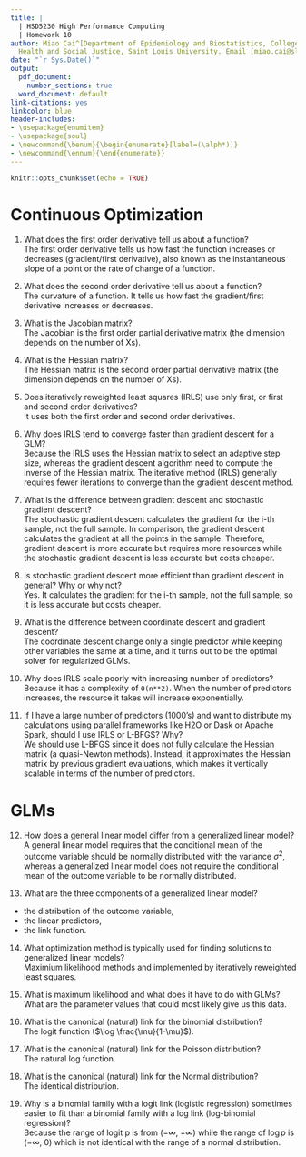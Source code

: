 ---
title: |
  | HSD5230 High Performance Computing
  | Homework 10
author: Miao Cai^[Department of Epidemiology and Biostatistics, College for Public
  Health and Social Justice, Saint Louis University. Email [miao.cai@slu.edu](mailto:miao.cai@slu.edu)]
date: "`r Sys.Date()`"
output:
  pdf_document: 
    number_sections: true
  word_document: default
link-citations: yes
linkcolor: blue
header-includes:
- \usepackage{enumitem}
- \usepackage{soul}
- \newcommand{\benum}{\begin{enumerate}[label=(\alph*)]}
- \newcommand{\ennum}{\end{enumerate}}
---


```{r setup, include=FALSE}
knitr::opts_chunk$set(echo = TRUE)
```

# Continuous Optimization

1)	What does the first order derivative tell us about a function?  
  The first order derivative tells us how fast the function increases or decreases (gradient/first derivative), also known as the instantaneous slope of a point or the rate of change of a function.
  
2)	 What does the second order derivative tell us about a function?  
  The curvature of a function. It tells us how fast the gradient/first derivative increases or decreases.
  
3)	 What is the Jacobian matrix?  
  The Jacobian is the first order partial derivative matrix (the dimension depends on the number of Xs).
  
4)	 What is the Hessian matrix?  
  The Hessian matrix is the second order partial derivative matrix (the dimension depends on the number of Xs).
  
5)	 Does iteratively reweighted least squares (IRLS) use only first, or first and second order derivatives?  
  It uses both the first order and second order derivatives.
  
6)	 Why does IRLS tend to converge faster than gradient descent for a GLM?  
  Because the IRLS uses the Hessian matrix to select an adaptive step size, whereas the gradient descent algorithm need to compute the inverse of the Hessian matrix. The iterative method (IRLS) generally requires fewer iterations to converge than the gradient descent method.
  
7)	What is the difference between gradient descent and stochastic gradient descent?  
  The stochastic gradient descent calculates the gradient for the i-th sample, not the full sample. In comparison, the gradient descent calculates the gradient at all the points in the sample. Therefore, gradient descent is more accurate but requires more resources while the stochastic gradient descent is less accurate but costs cheaper.
  
8)	 Is stochastic gradient descent more efficient than gradient descent in general? Why or why not?  
  Yes. It calculates the gradient for the i-th sample, not the full sample, so it is less accurate but costs cheaper.
  
9)	What is the difference between coordinate descent and gradient descent?  
  The coordinate descent change only a single predictor while keeping other variables the same at a time, and it turns out to be the optimal solver for regularized GLMs.
  
10)	Why does IRLS scale poorly with increasing number of predictors?  
  Because it has a complexity of `O(n**2)`. When the number of predictors increases, the resource it takes will increase exponentially.
  
  
11)	If I have a large number of predictors (1000’s) and want to distribute my calculations using parallel frameworks like H2O or Dask or Apache Spark, should I use IRLS or L-BFGS? Why?  
  We should use L-BFGS since it does not fully calculate the Hessian matrix (a quasi-Newton methods). Instead, it approximates the Hessian matrix by previous gradient evaluations, which makes it vertically scalable in terms of the number of predictors.
  


# GLMs

12)	How does a general linear model differ from a generalized linear model?  
  A general linear model requires that the conditional mean of the outcome variable should be normally distributed with the variance $\sigma^2$, whereas a generalized linear model does not require the conditional mean of the outcome variable to be normally distributed.
  
13)	 What are the three components of a generalized linear model?
  - the distribution of the outcome variable,
  - the linear predictors,
  - the link function.
  
14)	 What optimization method is typically used for finding solutions to generalized linear models?  
  Maximium likelihood methods and implemented by iteratively reweighted least squares.
  
15)	 What is maximum likelihood and what does it have to do with GLMs?  
  What are the parameter values that could most likely give us this data.
  
16)	 What is the canonical (natural) link for the binomial distribution?  
  The logit function ($\log \frac{\mu}{1-\mu}$).
  
17)	 What is the canonical (natural) link for the Poisson distribution?  
  The natural log function.
  
18)	 What is the canonical (natural) link for the Normal distribution?  
  The identical distribution.
  
19)	 Why is a binomial family with a logit link (logistic regression) sometimes easier to fit than a binomial family with a log link (log-binomial regression)?  
  Because the range of logit p is from ($-\infty$, $+\infty$) while the range of $\log p$ is ($-\infty$, 0) which is not identical with the range of a normal distribution.
  
